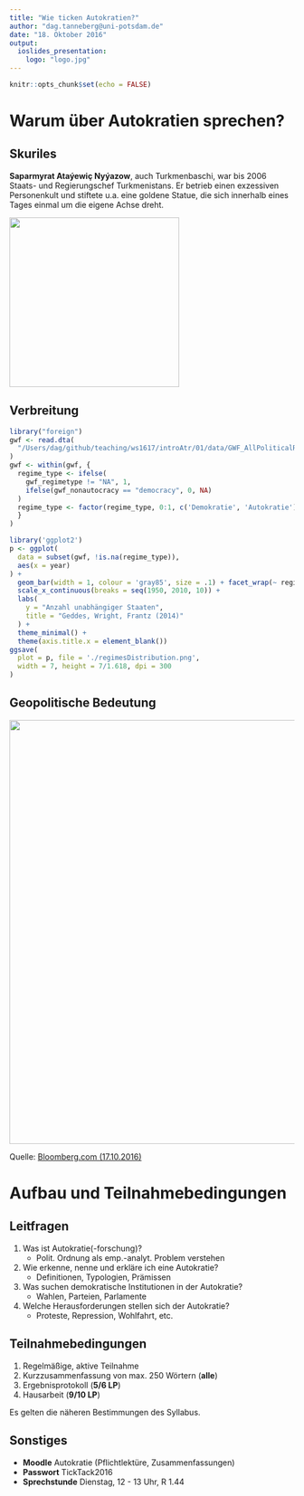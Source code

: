 ```yaml
---
title: "Wie ticken Autokratien?"
author: "dag.tanneberg@uni-potsdam.de"
date: "18. Oktober 2016"
output: 
  ioslides_presentation:
    logo: "logo.jpg"
---
```


```r
knitr::opts_chunk$set(echo = FALSE)
```

# Warum über Autokratien sprechen?

## Skuriles

**Saparmyrat Ataýewiç Nyýazow**, auch
Turkmenbaschi, war bis 2006 Staats-
und Regierungschef Turkmenistans. Er betrieb
einen exzessiven Personenkult und stiftete u.a. eine goldene
Statue, die sich innerhalb eines Tages einmal um die eigene
Achse dreht.

<div class="centered">
  <img src="turkmenbaschi.jpg" height = "300px"/>
</div>

## Verbreitung

```r
library("foreign")
gwf <- read.dta(
  "/Users/dag/github/teaching/ws1617/introAtr/01/data/GWF_AllPoliticalRegimes.dta"
)
gwf <- within(gwf, {
  regime_type <- ifelse(
    gwf_regimetype != "NA", 1,
    ifelse(gwf_nonautocracy == "democracy", 0, NA)
  )
  regime_type <- factor(regime_type, 0:1, c('Demokratie', 'Autokratie'))
  }
)

library('ggplot2')
p <- ggplot(
  data = subset(gwf, !is.na(regime_type)),
  aes(x = year)
) +
  geom_bar(width = 1, colour = 'gray85', size = .1) + facet_wrap(~ regime_type) +
  scale_x_continuous(breaks = seq(1950, 2010, 10)) +
  labs(
    y = "Anzahl unabhängiger Staaten",
    title = "Geddes, Wright, Frantz (2014)"
  ) +
  theme_minimal() +
  theme(axis.title.x = element_blank())
ggsave(
  plot = p, file = './regimesDistribution.png',
  width = 7, height = 7/1.618, dpi = 300
)
```

## Geopolitische Bedeutung

<div class="centered">
  <img src="china_exports.png" width = "750px"/>
</div>

Quelle: [Bloomberg.com (17.10.2016)](http://www.bloomberg.com/news/articles/2016-09-06/china-export-machine-defying-gravity-grabs-global-market-share)

# Aufbau und Teilnahmebedingungen

## Leitfragen

1. Was ist Autokratie(-forschung)?
    - Polit. Ordnung als emp.-analyt. Problem verstehen
2. Wie erkenne, nenne und erkläre ich eine Autokratie?
    - Definitionen, Typologien, Prämissen
3. Was suchen demokratische Institutionen in der Autokratie?
    - Wahlen, Parteien, Parlamente
4. Welche Herausforderungen stellen sich der Autokratie?
    - Proteste, Repression, Wohlfahrt, etc.
    
## Teilnahmebedingungen

1. Regelmäßige, aktive Teilnahme
2. Kurzzusammenfassung von max. 250 Wörtern (**alle**)
3. Ergebnisprotokoll (**5/6 LP**)
4. Hausarbeit (**9/10 LP**)

Es gelten die näheren Bestimmungen des Syllabus.

## Sonstiges

- **Moodle** Autokratie (Pflichtlektüre, Zusammenfassungen)
- **Passwort** TickTack2016
- **Sprechstunde** Dienstag, 12 - 13 Uhr, R 1.44

